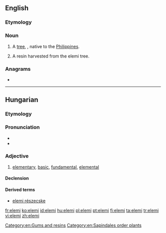 ==English==
{{rfi|en}}
{{wikipedia}}

===Etymology===
{{rfe|lang=en}}

===Noun===
{{en-noun}}

# A [[tree]], {{taxlink|Canarium luzonicum|species|noshow=1}}, native to the [[Philippines]].
# {{lb|en|uncountable}} A resin harvested from the elemi tree.

===Anagrams===
* {{l|en|Emile}}

----

==Hungarian==

===Etymology===
{{hu-suffix|elem|i|pos=adj}}

===Pronunciation===
* {{hu-IPA}}
* {{hyphenation|ele|mi|lang=hu}}

===Adjective===
{{hu-adj|bb}}

# [[elementary]], [[basic]], [[fundamental]], [[elemental]]

====Declension====
{{hu-infl-nom|elemie|e|-}}

====Derived terms====
* [[elemi részecske]]

[[Category:en:Gums and resins]]
[[Category:en:Sapindales order plants]]

[[fr:elemi]]
[[ko:elemi]]
[[id:elemi]]
[[hu:elemi]]
[[pl:elemi]]
[[pt:elemi]]
[[fi:elemi]]
[[ta:elemi]]
[[tr:elemi]]
[[vi:elemi]]
[[zh:elemi]]
